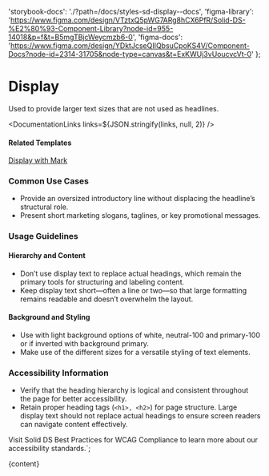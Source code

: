 

  'storybook-docs': './?path=/docs/styles-sd-display--docs',
  'figma-library':
    'https://www.figma.com/design/VTztxQ5pWG7ARg8hCX6PfR/Solid-DS-%E2%80%93-Component-Library?node-id=955-14018&p=f&t=B5mgTBjcWeycmzb6-0',
  'figma-docs':
    'https://www.figma.com/design/YDktJcseQIIQbsuCpoKS4V/Component-Docs?node-id=2314-31705&node-type=canvas&t=ExKWUj3vUoucvcVt-0'
};

# Display

Used to provide larger text sizes that are not used as headlines.

<DefaultStory />

<DocumentationLinks links=${JSON.stringify(links, null, 2)} />

#### Related Templates

[Display with Mark](./?path=/docs/templates-mark--docs)

### Common Use Cases

- Provide an oversized introductory line without displacing the headline’s structural role.
- Present short marketing slogans, taglines, or key promotional messages.

### Usage Guidelines

#### Hierarchy and Content

- Don’t use display text to replace actual headings, which remain the primary tools for structuring and labeling content.
- Keep display text short—often a line or two—so that large formatting remains readable and doesn’t overwhelm the layout.

#### Background and Styling

- Use with light background options of white, neutral-100 and primary-100 or if inverted with background primary.
- Make use of the different sizes for a versatile styling of text elements.

### Accessibility Information

- Verify that the heading hierarchy is logical and consistent throughout the page for better accessibility.
- Retain proper heading tags (<code>&lt;h1&gt;, &lt;h2&gt;</code>) for page structure. Large display text should not replace actual headings to ensure screen readers can navigate content effectively.

Visit <sd-link href="https://www.figma.com/design/YDktJcseQIIQbsuCpoKS4V/Component-Docs?node-id=10708-5011&t=Z1FxSGWkmXG5r5sw-4" target="_blank">Solid DS Best Practices for WCAG Compliance</sd-link> to learn more about our accessibility standards.`;

<Meta title="Styles/sd-display/Overview" />

<OverviewFormatter story={SdDisplayStories.Default}>{content}</OverviewFormatter>
